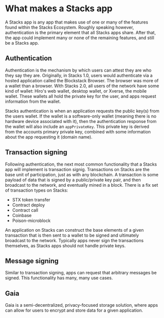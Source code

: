 # What makes a Stacks app

A Stacks app is any app that makes use of one or many of the features found within the Stacks
Ecosystem. Roughly speaking however, authentication is the primary element that all Stacks apps
share. After that, the app could implement many or none of the remaining features, and still be a
Stacks app.

## Authentication

Authentication is the mechanism by which users can attest they are who they say they are.
Originally, in Stacks 1.0, users would authenticate via a hosted application called the Blockstack
Browser. The browser was more of a wallet than a browser. With Stacks 2.0, all users of the network
have some kind of wallet: Hiro's web wallet, desktop wallet, or Xverse, the mobile wallet. These
wallets all hold the private key for the user, and apps request information from the wallet.

Stacks authentication is when an application requests the public key(s) from the users wallet. If
the wallet is a software-only wallet (meaning there is no hardware device associated with it), then
the authentication response from the wallet will also include an `appPrivateKey`. This private key
is derived from the accounts primary private key, combined with some information about the app
requesting it (domain name).

## Transaction signing

Following authentication, the next most common functionality that a Stacks app will implement is
transaction signig. Transactions on Stacks are the base unit of participation, just as with any
blockchain. A transaction is some payload of data that is signed by a public/private key pair, and
then broadcast to the network, and eventually mined in a block. There is a fix set of transaction
types on Stacks:

- STX token transfer
- Contract deploy
- Contract call
- Coinbase
- Poison-microblock

An application on Stacks can construct the base elements of a given transaction that is then sent to
a wallet to be signed and ultimately broadcast to the network. Typically apps never sign the
transactions themselves, as Stacks apps should not handle private keys.

## Message signing

Similar to transaction signing, apps can request that arbitrary messages be signed. This
functionality has many, many use cases.

## Gaia

Gaia is a semi-decentralized, privacy-focused storage solution, where apps can allow for users to
encrypt and store data for a given application.
